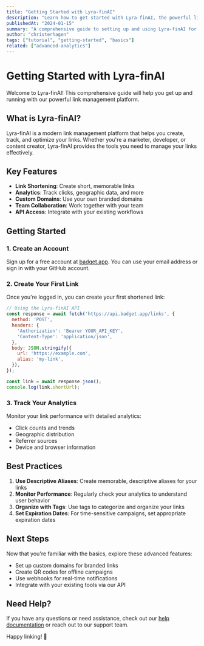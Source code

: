 ```yaml
---
title: "Getting Started with Lyra-finAI"
description: "Learn how to get started with Lyra-finAI, the powerful link management platform."
publishedAt: "2024-01-15"
summary: "A comprehensive guide to setting up and using Lyra-finAI for your link management needs."
author: "christerhagen"
tags: ["tutorial", "getting-started", "basics"]
related: ["advanced-analytics"]
---
```


# Getting Started with Lyra-finAI

<Author 
  name="Lyra-finAI Team"
  image="/avatars/team.jpg"
  twitter="badgetapp"
  bio="The official Lyra-finAI team account. Building the future of link management with AI-powered insights."
/>

Welcome to Lyra-finAI! This comprehensive guide will help you get up and running with our powerful link management platform.

## What is Lyra-finAI?

Lyra-finAI is a modern link management platform that helps you create, track, and optimize your links. Whether you're a marketer, developer, or content creator, Lyra-finAI provides the tools you need to manage your links effectively.

## Key Features

- **Link Shortening**: Create short, memorable links
- **Analytics**: Track clicks, geographic data, and more
- **Custom Domains**: Use your own branded domains
- **Team Collaboration**: Work together with your team
- **API Access**: Integrate with your existing workflows

## Getting Started

### 1. Create an Account

Sign up for a free account at [badget.app](https://badget.app). You can use your email address or sign in with your GitHub account.

### 2. Create Your First Link

Once you're logged in, you can create your first shortened link:

```javascript
// Using the Lyra-finAI API
const response = await fetch('https://api.badget.app/links', {
  method: 'POST',
  headers: {
    'Authorization': 'Bearer YOUR_API_KEY',
    'Content-Type': 'application/json',
  },
  body: JSON.stringify({
    url: 'https://example.com',
    alias: 'my-link',
  }),
});

const link = await response.json();
console.log(link.shortUrl);
```

### 3. Track Your Analytics

Monitor your link performance with detailed analytics:

- Click counts and trends
- Geographic distribution
- Referrer sources
- Device and browser information

## Best Practices

1. **Use Descriptive Aliases**: Create memorable, descriptive aliases for your links
2. **Monitor Performance**: Regularly check your analytics to understand user behavior
3. **Organize with Tags**: Use tags to categorize and organize your links
4. **Set Expiration Dates**: For time-sensitive campaigns, set appropriate expiration dates

## Next Steps

Now that you're familiar with the basics, explore these advanced features:

- Set up custom domains for branded links
- Create QR codes for offline campaigns
- Use webhooks for real-time notifications
- Integrate with your existing tools via our API

## Need Help?

If you have any questions or need assistance, check out our [help documentation](/help) or reach out to our support team.

Happy linking! 🚀